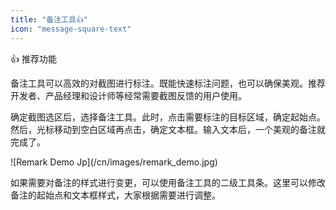 ```yaml
---
title: "备注工具👍"
icon: "message-square-text"
---
```


<Tip>
  👍 推荐功能
</Tip>

备注工具可以高效的对截图进行标注。既能快速标注问题，也可以确保美观。推荐开发者、产品经理和设计师等经常需要截图反馈的用户使用。

确定截图选区后，选择备注工具。此时，点击需要标注的目标区域，确定起始点。然后，光标移动到空白区域再点击，确定文本框。输入文本后，一个美观的备注就完成了。

<Frame>
  ![Remark Demo Jp](/cn/images/remark_demo.jpg)
</Frame>

如果需要对备注的样式进行变更，可以使用备注工具的二级工具条。这里可以修改备注的起始点和文本框样式，大家根据需要进行调整。